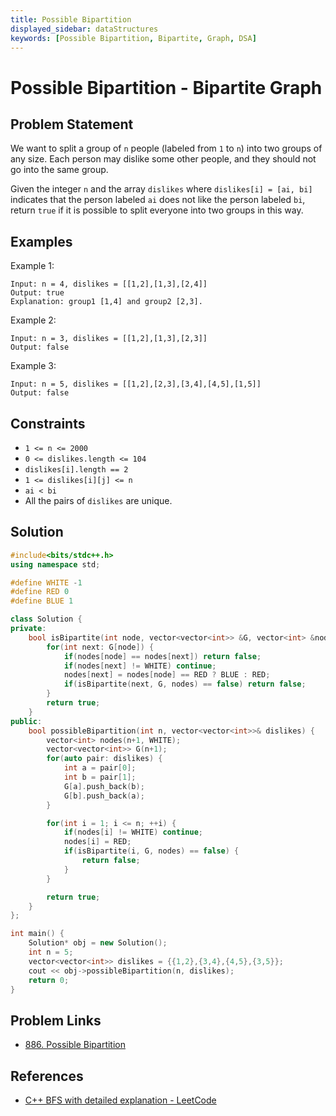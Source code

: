 ```yaml
---
title: Possible Bipartition
displayed_sidebar: dataStructures
keywords: [Possible Bipartition, Bipartite, Graph, DSA]
---
```


# Possible Bipartition - Bipartite Graph

## Problem Statement

We want to split a group of `n` people (labeled from `1` to `n`) into
two groups of any size. Each person may dislike some other people, and
they should not go into the same group.

Given the integer `n` and the array `dislikes` where `dislikes[i] = [ai, bi]`
indicates that the person labeled `ai` does not like the person labeled `bi`,
return `true` if it is possible to split everyone into two groups in this way.

<!-- truncate -->

## Examples

Example 1:
```text
Input: n = 4, dislikes = [[1,2],[1,3],[2,4]]
Output: true
Explanation: group1 [1,4] and group2 [2,3].
```

Example 2:
```text
Input: n = 3, dislikes = [[1,2],[1,3],[2,3]]
Output: false
```

Example 3:
```text
Input: n = 5, dislikes = [[1,2],[2,3],[3,4],[4,5],[1,5]]
Output: false
```

## Constraints
- `1 <= n <= 2000`
- `0 <= dislikes.length <= 104`
- `dislikes[i].length == 2`
- `1 <= dislikes[i][j] <= n`
- `ai < bi`
- All the pairs of `dislikes` are unique.

## Solution

```cpp title='C++ Solution'
#include<bits/stdc++.h>
using namespace std;

#define WHITE -1
#define RED 0
#define BLUE 1

class Solution {
private:
    bool isBipartite(int node, vector<vector<int>> &G, vector<int> &nodes) {
        for(int next: G[node]) {
            if(nodes[node] == nodes[next]) return false;
            if(nodes[next] != WHITE) continue;
            nodes[next] = nodes[node] == RED ? BLUE : RED;
            if(isBipartite(next, G, nodes) == false) return false;
        }
        return true;
    }
public:
    bool possibleBipartition(int n, vector<vector<int>>& dislikes) {
        vector<int> nodes(n+1, WHITE);
        vector<vector<int>> G(n+1);
        for(auto pair: dislikes) {
            int a = pair[0];
            int b = pair[1];
            G[a].push_back(b);
            G[b].push_back(a);
        }

        for(int i = 1; i <= n; ++i) {
            if(nodes[i] != WHITE) continue;
            nodes[i] = RED;
            if(isBipartite(i, G, nodes) == false) {
                return false;
            }
        }

        return true;
    }
};

int main() {
    Solution* obj = new Solution();
    int n = 5;
    vector<vector<int>> dislikes = {{1,2},{3,4},{4,5},{3,5}};
    cout << obj->possibleBipartition(n, dislikes);
    return 0;
}
```

## Problem Links
- [886. Possible Bipartition](https://leetcode.com/problems/possible-bipartition/description/)

## References
- [C++ BFS with detailed explanation - LeetCode](https://leetcode.com/problems/possible-bipartition/solutions/654887/c-bfs-with-detailed-explanation/)